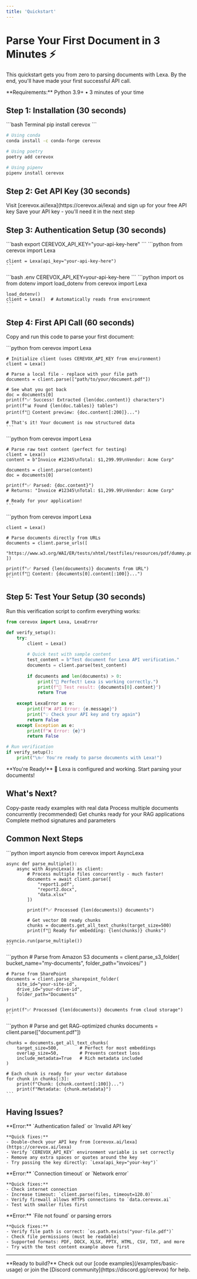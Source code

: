 ```yaml
---
title: 'Quickstart'
---
```


# Parse Your First Document in 3 Minutes ⚡

This quickstart gets you from zero to parsing documents with Lexa. By the end, you'll have made your first successful API call.

<Note>
  **Requirements:** Python 3.9+ • 3 minutes of your time
</Note>

## Step 1: Installation (30 seconds)

<CodeGroup>
```bash Terminal
pip install cerevox
```

```bash Alternative Methods
# Using conda
conda install -c conda-forge cerevox

# Using poetry  
poetry add cerevox

# Using pipenv
pipenv install cerevox
```
</CodeGroup>

## Step 2: Get API Key (30 seconds)

<Steps>
  <Step title="Get your API key">
    Visit [cerevox.ai/lexa](https://cerevox.ai/lexa) and sign up for your free API key
  </Step>
  <Step title="Copy the key">
    Save your API key - you'll need it in the next step
  </Step>
</Steps>

## Step 3: Authentication Setup (30 seconds)

<Tabs>
  <Tab title="Environment Variable (Recommended)">
    ```bash
    export CEREVOX_API_KEY="your-api-key-here"
    ```
  </Tab>
  <Tab title="Direct in Code">
    ```python
    from cerevox import Lexa
    
    client = Lexa(api_key="your-api-key-here")
    ```
  </Tab>
  <Tab title=".env File">
    ```bash .env
    CEREVOX_API_KEY=your-api-key-here
    ```
    ```python
    import os
    from dotenv import load_dotenv
    from cerevox import Lexa
    
    load_dotenv()
    client = Lexa()  # Automatically reads from environment
    ```
  </Tab>
</Tabs>

## Step 4: First API Call (60 seconds)

Copy and run this code to parse your first document:

<Tabs>
  <Tab title="Parse a File">
    ```python
    from cerevox import Lexa
    
    # Initialize client (uses CEREVOX_API_KEY from environment)
    client = Lexa()
    
    # Parse a local file - replace with your file path
    documents = client.parse(["path/to/your/document.pdf"])
    
    # See what you got back
    doc = documents[0]
    print(f"✅ Success! Extracted {len(doc.content)} characters")
    print(f"📊 Found {len(doc.tables)} tables")
    print(f"📄 Content preview: {doc.content[:200]}...")
    
    # That's it! Your document is now structured data
    ```
  </Tab>
  
  <Tab title="Parse Text Content">
    ```python
    from cerevox import Lexa
    
    # Parse raw text content (perfect for testing)
    client = Lexa()
    content = b"Invoice #12345\nTotal: $1,299.99\nVendor: Acme Corp"
    
    documents = client.parse(content)
    doc = documents[0]
    
    print(f"✅ Parsed: {doc.content}")
    # Returns: "Invoice #12345\nTotal: $1,299.99\nVendor: Acme Corp"
    
    # Ready for your application!
    ```
  </Tab>
  
  <Tab title="Parse from URL">
    ```python
    from cerevox import Lexa
    
    client = Lexa()
    
    # Parse documents directly from URLs
    documents = client.parse_urls([
        "https://www.w3.org/WAI/ER/tests/xhtml/testfiles/resources/pdf/dummy.pdf"
    ])
    
    print(f"✅ Parsed {len(documents)} documents from URL")
    print(f"📄 Content: {documents[0].content[:100]}...")
    ```
  </Tab>
</Tabs>

## Step 5: Test Your Setup (30 seconds)

Run this verification script to confirm everything works:

```python
from cerevox import Lexa, LexaError

def verify_setup():
    try:
        client = Lexa()
        
        # Quick test with sample content
        test_content = b"Test document for Lexa API verification."
        documents = client.parse(test_content)
        
        if documents and len(documents) > 0:
            print("🎉 Perfect! Lexa is working correctly.")
            print(f"📄 Test result: {documents[0].content}")
            return True
    
    except LexaError as e:
        print(f"❌ API Error: {e.message}")
        print("💡 Check your API key and try again")
        return False
    except Exception as e:
        print(f"❌ Error: {e}")
        return False

# Run verification
if verify_setup():
    print("\n✅ You're ready to parse documents with Lexa!")
```

<Check>
  **You're Ready!** 🎉 Lexa is configured and working. Start parsing your documents!
</Check>

## What's Next?

<CardGroup cols={2}>
  <Card
    title="Real Examples"
    icon="laptop-code"
    href="/examples/basic-usage"
  >
    Copy-paste ready examples with real data
  </Card>
  <Card
    title="Async Processing"
    icon="zap"
    href="/examples/async-operations"
  >
    Process multiple documents concurrently (recommended)
  </Card>
  <Card
    title="Vector DB Integration"
    icon="database"
    href="/guides/vector-database-integration"
  >
    Get chunks ready for your RAG applications
  </Card>
  <Card
    title="API Reference"
    icon="code"
    href="/api/client"
  >
    Complete method signatures and parameters
  </Card>
</CardGroup>

## Common Next Steps

<AccordionGroup>
  <Accordion icon="bolt" title="Async Processing (Recommended)">
    ```python
    import asyncio
    from cerevox import AsyncLexa
    
    async def parse_multiple():
        async with AsyncLexa() as client:
            # Process multiple files concurrently - much faster!
            documents = await client.parse([
                "report1.pdf", 
                "report2.docx",
                "data.xlsx"
            ])
            
            print(f"✅ Processed {len(documents)} documents")
            
            # Get vector DB ready chunks
            chunks = documents.get_all_text_chunks(target_size=500)
            print(f"🔗 Ready for embedding: {len(chunks)} chunks")
    
    asyncio.run(parse_multiple())
    ```
  </Accordion>
  
  <Accordion icon="cloud" title="Cloud Storage Integration">
    ```python
    # Parse from Amazon S3
    documents = client.parse_s3_folder(
        bucket_name="my-documents",
        folder_path="invoices/"
    )
    
    # Parse from SharePoint
    documents = client.parse_sharepoint_folder(
        site_id="your-site-id",
        drive_id="your-drive-id", 
        folder_path="Documents"
    )
    
    print(f"✅ Processed {len(documents)} documents from cloud storage")
    ```
  </Accordion>
  
  <Accordion icon="database" title="Vector Database Ready">
    ```python
    # Parse and get RAG-optimized chunks
    documents = client.parse(["document.pdf"])
    
    chunks = documents.get_all_text_chunks(
        target_size=500,        # Perfect for most embeddings
        overlap_size=50,        # Prevents context loss
        include_metadata=True   # Rich metadata included
    )
    
    # Each chunk is ready for your vector database
    for chunk in chunks[:3]:
        print(f"Chunk: {chunk.content[:100]}...")
        print(f"Metadata: {chunk.metadata}")
    ```
  </Accordion>
</AccordionGroup>

## Having Issues?

<AccordionGroup>
  <Accordion icon="key" title="Authentication Problems">
    **Error:** `Authentication failed` or `Invalid API key`
    
    **Quick fixes:**
    - Double-check your API key from [cerevox.ai/lexa](https://cerevox.ai/lexa)
    - Verify `CEREVOX_API_KEY` environment variable is set correctly  
    - Remove any extra spaces or quotes around the key
    - Try passing the key directly: `Lexa(api_key="your-key")`
  </Accordion>
  
  <Accordion icon="wifi" title="Connection Issues">
    **Error:** `Connection timeout` or `Network error`
    
    **Quick fixes:**
    - Check internet connection
    - Increase timeout: `client.parse(files, timeout=120.0)`
    - Verify firewall allows HTTPS connections to `data.cerevox.ai`
    - Test with smaller files first
  </Accordion>
  
  <Accordion icon="file-exclamation" title="File Issues">
    **Error:** `File not found` or parsing errors
    
    **Quick fixes:**
    - Verify file path is correct: `os.path.exists("your-file.pdf")`
    - Check file permissions (must be readable)
    - Supported formats: PDF, DOCX, XLSX, PPTX, HTML, CSV, TXT, and more
    - Try with the test content example above first
  </Accordion>
</AccordionGroup>

---

<Tip>
  **Ready to build?** Check out our [code examples](/examples/basic-usage) or join the [Discord community](https://discord.gg/cerevox) for help.
</Tip>

